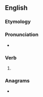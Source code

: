 {{also|preset}}
==English==

===Etymology===
{{prefix|en|pre|set}}

===Pronunciation===
* {{IPA|en|/pɹiːˈsɛt/}}

===Verb===
{{en-verb|pre-sets|pre-setting|pre-set}}

# {{alternative form of|en|preset}}

===Anagrams===
* {{anagrams|en|a=eeprst|Peters|Pretes|pester|pestre|peters|serpet}}